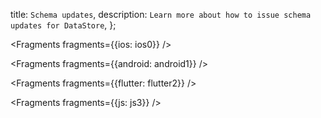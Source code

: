   title: `Schema updates`,
  description: `Learn more about how to issue schema updates for DataStore`,
};


<Fragments fragments={{ios: ios0}} />


<Fragments fragments={{android: android1}} />


<Fragments fragments={{flutter: flutter2}} />


<Fragments fragments={{js: js3}} />